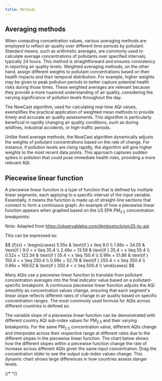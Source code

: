 ```yaml
---
title: Methods
---
```



## Averaging methods

When computing concentration values, various averaging methods are employed to reflect air quality over different time periods by pollutant. Standard means, such as arithmetic averages, are commonly used to calculate average concentrations of pollutants over specified intervals, typically 24 hours. This method is straightforward and ensures consistency in reporting air quality levels. Weighted averaging methods, on the other hand, assign different weights to pollutant concentrations based on their health impacts and their temporal distribution. For example, higher weights may be given to peak pollution periods to better capture potential health risks during those times. These weighted averages are relevant because they provide a more nuanced understanding of air quality, considering the varying significance of pollution levels throughout the day.

The NowCast algorithm, used for calculating real-time AQI values, exemplifies the practical application of weighted mean methods to provide timely and accurate air quality assessments. This algorithm is particularly beneficial in rapidly changing air quality conditions, such as during wildfires, industrial accidents, or high-traffic periods.

Unlike fixed average methods, the NowCast algorithm dynamically adjusts the weights of pollutant concentrations based on the rate of change. For instance, if pollution levels are rising rapidly, the algorithm will give higher weights to the most recent data points. This approach captures sudden spikes in pollution that could pose immediate health risks, providing a more relevant AQI.

## Piecewise linear function

A piecewise linear function is a type of function that is defined by multiple linear segments, each applying to a specific interval of the input variable. Essentially, it means the function is made up of straight-line sections that connect to form a continuous graph. An example of how a piecewise linear function appears when graphed based on the US EPA PM<sub>2.5</sub> concentration breakpoints:

<PiecewiseChart />

_Note:_ Adapted from https://observablehq.com/@mbostock/pm25-to-aqi

This can be expressed as:

<div class="latex-container">
$$
{f}(x) = \begin{cases}
5.55x & \text{if } x \leq 9.0 \\
1.86x + 34.05 & \text{if } 9.0 < x \leq 35.4 \\
2.46x + 13.59 & \text{if } 35.4 < x \leq 55.4 \\
0.52x + 122.34 & \text{if } 55.4 < x \leq 150.4 \\
0.99x + 51.86 & \text{if } 150.4 < x \leq 250.4 \\
0.99x + 52.76 & \text{if } 250.4 < x \leq 350.4 \\
0.66x + 169.52 & \text{if } 350.4 < x \leq 500.4 \\
\end{cases}
$$
</div>

Many AQIs use a piecewise linear function to translate from pollutant concentration averages into the final indicator value based on a pollutant-specific breakpoint. A continuous piecewise linear function adjusts the AQI smoothly as concentration values change, ensuring that each segment's linear slope reflects different rates of change in air quality based on specific concentration ranges. The most commonly used formula for AQIs across different countries is defined as:

<PiecewiseLatexDoc label="AQI" />

The variable slope of a piecewise linear function can be demonstrated with different country AQI sub-index values for PM<sub>2.5</sub> and their varying breakpoints. For the same PM<sub>2.5</sub> concentration value, different AQIs change and interpolate across their respective range at different rates due to the different slopes in the piecewise linear function. The chart below shows how the different slopes within a piecewise function change the rate of increase across different AQIs given the same input concentration. Drag the concentration slider to see the output sub-index values change. This dynamic chart shows large differences in how countries assess danger levels.

<SlopeChart client:only="solid" />

{/* <PiecewiseChartSolid client:only="solid" /> */}
